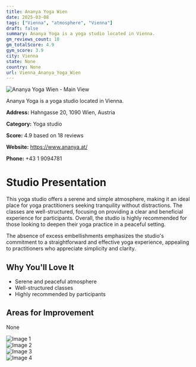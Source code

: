 ```yaml
---
title: Ananya Yoga Wien
date: 2025-03-08
tags: ["Vienna", "atmosphere", "Vienna"]  
draft: false
summary: Ananya Yoga is a yoga studio located in Vienna.
gm_reviews_count: 18
gm_totalScore: 4.9
gym_score: 3.9
city: Vienna
state: None
country: None
url: Vienna_Ananya_Yoga_Wien
---
```


<div className="aspect-[16/9] relative my-8">
  <img 
    src="https://lh5.googleusercontent.com/p/AF1QipM12OTSrMfgeQVR6xoQVVeI0-d6pOi-8tFPjflM=w1920-h1080-k-no"
    alt="Ananya Yoga Wien - Main View"
    className="object-cover absolute inset-0 w-full h-full rounded-lg"
  />
</div>

Ananya Yoga is a yoga studio located in Vienna.

**Address:** Hahngasse 20, 1090 Wien, Austria

**Category:** Yoga studio

**Score:** 4.9 based on 18 reviews

**Website:** https://www.ananya.at/

**Phone:** +43 1 9094781

# Studio Presentation

This yoga studio offers a serene and simple atmosphere, making it an ideal place for yoga practitioners seeking tranquility without distractions. The classes are well-structured, focusing on providing a clear and beneficial experience for participants. Overall, the studio is highly recommended for those looking to deepen their yoga practice in a peaceful setting.

The absence of excess embellishments emphasizes the studio's commitment to a straightforward and effective yoga experience, appealing to practitioners who appreciate simplicity and clarity.

## Why You'll Love It

- Serene and peaceful atmosphere
- Well-structured classes
- Highly recommended by participants

## Areas for Improvement

None

<div className="grid grid-cols-1 xl:grid-cols-2 gap-4 my-8">
<div className="aspect-[4/3] relative"><img src="https://lh5.googleusercontent.com/p/AF1QipO4QYVKhs74iA0z1e043BEZCBxWy5NuHruoKjBQ=w1920-h1080-k-no" alt="Image 1" className="object-cover absolute inset-0 w-full h-full rounded-lg" /></div>
<div className="aspect-[4/3] relative"><img src="https://lh5.googleusercontent.com/p/AF1QipND8vLPYYnxiLiOuSNA3T7xHxe8dBpfiGvyr-l-=w1920-h1080-k-no" alt="Image 2" className="object-cover absolute inset-0 w-full h-full rounded-lg" /></div>
<div className="aspect-[4/3] relative"><img src="https://lh5.googleusercontent.com/p/AF1QipNuelTDzTYKbSpCNHfFpUsunwS5iyQAwf4Esp72=w1920-h1080-k-no" alt="Image 3" className="object-cover absolute inset-0 w-full h-full rounded-lg" /></div>
<div className="aspect-[4/3] relative"><img src="https://lh5.googleusercontent.com/p/AF1QipNk3M0vm8bQmijqxGiXrWTmru_6ENkCFbbNVMqi=w1920-h1080-k-no" alt="Image 4" className="object-cover absolute inset-0 w-full h-full rounded-lg" /></div>
</div>